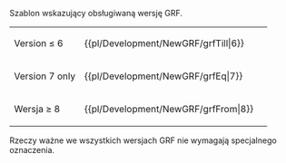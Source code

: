 <noinclude>{{pl/Development/NewGRF/inne strony|en = newgrf-specs.tt-wiki.net/wiki/Template:GrfFrom
|pl=Template:pl/Development/NewGRF/grfFrom
|language_page=<!--pl-->
}}<!--{{-}}--></noinclude><!--

--><includeonly>{{pl/Development/NewGRF/grf|≥{{{1}}}}}</includeonly><noinclude>
Szablon wskazujący obsługiwaną wersję GRF.

{|
|-
| Version ≤ 6 || <nowiki>{{pl/Development/NewGRF/grfTill|6}}</nowiki> || {{pl/Development/NewGRF/grfTill|6}}
|-
| Version 7 only || <nowiki>{{pl/Development/NewGRF/grfEq|7}}</nowiki> || {{pl/Development/NewGRF/grfEq|7}}
|-
| Wersja ≥ 8 || <nowiki>{{pl/Development/NewGRF/grfFrom|8}}</nowiki> || {{pl/Development/NewGRF/grfFrom|8}}
|}

Rzeczy ważne we wszystkich wersjach GRF nie wymagają specjalnego oznaczenia. 
</noinclude>